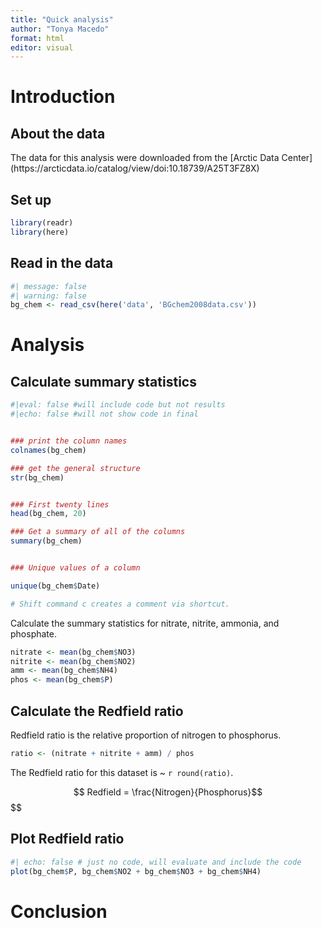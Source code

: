 ```yaml
---
title: "Quick analysis"
author: "Tonya Macedo"
format: html
editor: visual
---
```


# Introduction

## About the data

The data for this analysis were downloaded from the \[Arctic Data Center\] (https://arcticdata.io/catalog/view/doi:10.18739/A25T3FZ8X)

## Set up

```r
library(readr)
library(here)
```

## Read in the data

```r
#| message: false
#| warning: false 
bg_chem <- read_csv(here('data', 'BGchem2008data.csv'))
```

# Analysis

## Calculate summary statistics

```r

#|eval: false #will include code but not results
#|echo: false #will not show code in final 


### print the column names
colnames(bg_chem)

### get the general structure
str(bg_chem)


### First twenty lines
head(bg_chem, 20)

### Get a summary of all of the columns
summary(bg_chem)


### Unique values of a column

unique(bg_chem$Date)

# Shift command c creates a comment via shortcut. 
```

Calculate the summary statistics for nitrate, nitrite, ammonia, and phosphate.

```r
nitrate <- mean(bg_chem$NO3)
nitrite <- mean(bg_chem$NO2)
amm <- mean(bg_chem$NH4)
phos <- mean(bg_chem$P)
```

## Calculate the Redfield ratio

Redfield ratio is the relative proportion of nitrogen to phosphorus.

```r
ratio <- (nitrate + nitrite + amm) / phos
```

The Redfield ratio for this dataset is \~ `r round(ratio)`.

$$
Redfield = \frac{Nitrogen}{Phosphorus}$$ \$\$

## Plot Redfield ratio

```r
#| echo: false # just no code, will evaluate and include the code
plot(bg_chem$P, bg_chem$NO2 + bg_chem$NO3 + bg_chem$NH4)
```

# Conclusion
